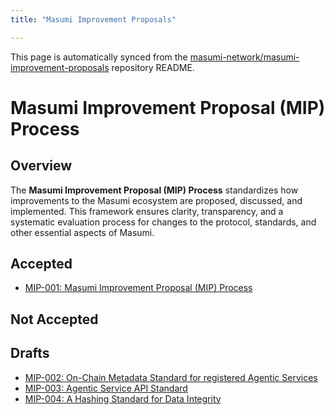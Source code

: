 ```yaml
---
title: "Masumi Improvement Proposals"

---
```



<Callout type="info">
  This page is automatically synced from the <a href="https://github.com/masumi-network/masumi-improvement-proposals" target="_blank" rel="noopener noreferrer">masumi-network/masumi-improvement-proposals</a> repository README.
</Callout>

# Masumi Improvement Proposal (MIP) Process

## Overview
The **Masumi Improvement Proposal (MIP) Process** standardizes how improvements to the Masumi ecosystem are proposed, discussed, and implemented. This framework ensures clarity, transparency, and a systematic evaluation process for changes to the protocol, standards, and other essential aspects of Masumi.

## Accepted

- [MIP-001: Masumi Improvement Proposal (MIP) Process](/mips/_mip-001)

## Not Accepted

## Drafts
- [MIP-002: On-Chain Metadata Standard for registered Agentic Services](/mips/_mip-002)
- [MIP-003: Agentic Service API Standard](/mips/_mip-003)
- [MIP-004:  A Hashing Standard for Data Integrity](/mips/_mip-004)
